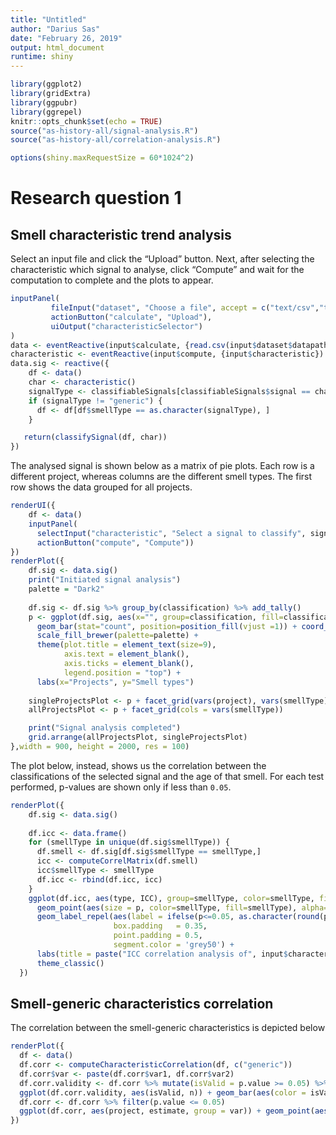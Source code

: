 ```yaml
---
title: "Untitled"
author: "Darius Sas"
date: "February 26, 2019"
output: html_document
runtime: shiny
---
```


```r
library(ggplot2)
library(gridExtra)
library(ggpubr)
library(ggrepel)
knitr::opts_chunk$set(echo = TRUE)
source("as-history-all/signal-analysis.R")
source("as-history-all/correlation-analysis.R")

options(shiny.maxRequestSize = 60*1024^2)
```
# Research question 1
## Smell characteristic trend analysis
Select an input file and click the "Upload" button. Next, after selecting the characteristic which signal to analyse, click "Compute" and wait for the computation to complete and the plots to appear.
```r
inputPanel(
         fileInput("dataset", "Choose a file", accept = c("text/csv","text/comma-separated-values,text/plain",".csv")),
         actionButton("calculate", "Upload"),
         uiOutput("characteristicSelector")
)
data <- eventReactive(input$calculate, {read.csv(input$dataset$datapath)})
characteristic <- eventReactive(input$compute, {input$characteristic})
data.sig <- reactive({
    df <- data()
    char <- characteristic()
    signalType <- classifiableSignals[classifiableSignals$signal == char, "type"]
    if (signalType != "generic") {
      df <- df[df$smellType == as.character(signalType), ]  
    }

   return(classifySignal(df, char))
})
```
The analysed signal is shown below as a matrix of pie plots. Each row is a different project,  whereas columns are the different smell types.
The first row shows the data grouped for all projects.
```r
renderUI({
    df <- data()
    inputPanel(
      selectInput("characteristic", "Select a signal to classify", signalNames, selected = "size"),
      actionButton("compute", "Compute"))
})
renderPlot({
    df.sig <- data.sig()
    print("Initiated signal analysis")
    palette = "Dark2"
    
    df.sig <- df.sig %>% group_by(classification) %>% add_tally()
    p <- ggplot(df.sig, aes(x="", group=classification, fill=classification)) + 
      geom_bar(stat="count", position=position_fill(vjust =1)) + coord_polar("y") +
      scale_fill_brewer(palette=palette) +
      theme(plot.title = element_text(size=9),
            axis.text = element_blank(),
            axis.ticks = element_blank(),
            legend.position = "top") + 
      labs(x="Projects", y="Smell types") 
   
    singleProjectsPlot <- p + facet_grid(vars(project), vars(smellType))
    allProjectsPlot <- p + facet_grid(cols = vars(smellType))

    print("Signal analysis completed")
    grid.arrange(allProjectsPlot, singleProjectsPlot)
},width = 900, height = 2000, res = 100)

```

The plot below, instead, shows us the correlation between the classifications of the selected signal and the age of that smell.
For each test performed, p-values are shown only if less than ```0.05```.
```r

renderPlot({
    df.sig <- data.sig()
    
    df.icc <- data.frame()
    for (smellType in unique(df.sig$smellType)) {
      df.smell <- df.sig[df.sig$smellType == smellType,]
      icc <- computeCorrelMatrix(df.smell)
      icc$smellType <- smellType
      df.icc <- rbind(df.icc, icc)
    }
    ggplot(df.icc, aes(type, ICC), group=smellType, color=smellType, fill=smellType) + 
      geom_point(aes(size = p, color=smellType, fill=smellType), alpha=0.9) +
      geom_label_repel(aes(label = ifelse(p<=0.05, as.character(round(p, digits = 3)), "")),
                       box.padding   = 0.35, 
                       point.padding = 0.5,
                       segment.color = 'grey50') +
      labs(title = paste("ICC correlation analysis of", input$characteristic, "with signal classification"), y = "Correlation test", "Correlation factor") +
      theme_classic()
  })

```

## Smell-generic characteristics correlation
The correlation between the smell-generic characteristics is depicted below
```r
renderPlot({
  df <- data()
  df.corr <- computeCharacteristicCorrelation(df, c("generic"))
  df.corr$var <- paste(df.corr$var1, df.corr$var2)
  df.corr.validity <- df.corr %>% mutate(isValid = p.value >= 0.05) %>% group_by(isValid) %>% tally()
  ggplot(df.corr.validity, aes(isValid, n)) + geom_bar(aes(color = isValid, fill=isValid), stat = "identity")
  df.corr <- df.corr %>% filter(p.value <= 0.05)
  ggplot(df.corr, aes(project, estimate, group = var)) + geom_point(aes(size = age, fill=smellType, color=smellType)) + facet_wrap(~var)
})
```




